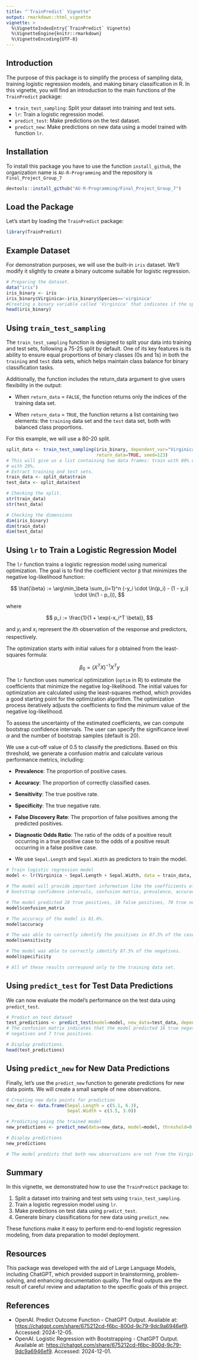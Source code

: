 ```yaml
---
title: "`TrainPredict` Vignette"
output: rmarkdown::html_vignette
vignette: >
  %\VignetteIndexEntry{`TrainPredict` Vignette}
  %\VignetteEngine{knitr::rmarkdown}
  %\VignetteEncoding{UTF-8}
---
```


## Introduction

The purpose of this package is to simplify the process of sampling data, training logistic regression models, and making binary classification in R. In this vignette, you will find an introduction to the main functions of the `TrainPredict` package:

-   `train_test_sampling`: Split your dataset into training and test sets.
-   `lr`: Train a logistic regression model.
-   `predict_test`: Make predictions on the test dataset.
-   `predict_new`: Make predictions on new data using a model trained with function `lr`.

## Installation

To install this package you have to use the function `install_github`, the organization name is `AU-R-Programming` and the repository is `Final_Project_Group_7`

``` r
devtools::install_github("AU-R-Programming/Final_Project_Group_7")
```

## Load the Package

Let's start by loading the `TrainPredict` package:

```r
library(TrainPredict)
```

## Example Dataset

For demonstration purposes, we will use the built-in `iris` dataset. We'll modify it slightly to create a binary outcome suitable for logistic regression.

```r
# Preparing the dataset.
data("iris")
iris_binary <- iris
iris_binary$Virginica<-iris_binary$Species=='virginica'
#Creating a binary variable called 'Virginica' that indicates if the specie is Virginica or not.
head(iris_binary)

```

## Using `train_test_sampling`

The `train_test_sampling` function is designed to split your data into training and test sets, following a 75-25 split by default. One of its key features is its ability to ensure equal proportions of binary classes (0s and 1s) in both the `training` and `test` data sets, which helps maintain class balance for binary classification tasks.

Additionally, the function includes the return_data argument to give users flexibility in the output:

-   When `return_data` = `FALSE`, the function returns only the indices of the training data set.

-   When `return_data` = `TRUE`, the function returns a list containing two elements: the `training` data set and the `test` data set, both with balanced class proportions.

For this example, we will use a 80-20 split.

```r

split_data <- train_test_sampling(iris_binary, dependent_var="Virginica", train_prop = 0.8, 
                                  return_data=TRUE, seed=123)
# This will give us a list containing two data frames: train with 80% of the observations and test 
# with 20%.
# Extract training and test sets.
train_data <- split_data$train
test_data <- split_data$test

# Checking the split.
str(train_data)
str(test_data)

# Checking the dimensions
dim(iris_binary)
dim(train_data)
dim(test_data)
```

## Using `lr` to Train a Logistic Regression Model

The `lr` function trains a logistic regression model using numerical optimization. The goal is to find the coefficient vector `β` that minimizes the negative log-likelihood function:

$$
\hat{\beta} := \arg\min_\beta \sum_{i=1}^n (-y_i \cdot \ln(p_i) - (1 - y_i) \cdot \ln(1 - p_i)),
$$

where

$$
p_i := \frac{1}{1 + \exp(-x_i^T \beta)},
$$

and $y_i$ and $x_i$ represent the $i$th observation of the response and predictors, respectively.

The optimization starts with initial values for `β` obtained from the least-squares formula:

$$
\beta_0 = (X^T X)^{-1} X^T y
$$

The `lr` function uses numerical optimization (`optim` in R) to estimate the coefficients that minimize the negative log-likelihood. The initial values for optimization are calculated using the least-squares method, which provides a good starting point for the optimization algorithm. The optimization process iteratively adjusts the coefficients to find the minimum value of the negative log-likelihood.

To assess the uncertainty of the estimated coefficients, we can compute bootstrap confidence intervals. The user can specify the significance level $\alpha$ and the number of bootstrap samples (default is 20).

We use a cut-off value of 0.5 to classify the predictions. Based on this threshold, we generate a confusion matrix and calculate various performance metrics, including:

-   **Prevalence**: The proportion of positive cases.

-   **Accuracy**: The proportion of correctly classified cases.

-   **Sensitivity**: The true positive rate.

-   **Specificity**: The true negative rate.

-   **False Discovery Rate**: The proportion of false positives among the predicted positives.

-   **Diagnostic Odds Ratio**: The ratio of the odds of a positive result occurring in a true positive case to the odds of a positive result occurring in a false positive case.

-   We use `Sepal.Length` and `Sepal.Width` as predictors to train the model.

```r
# Train logistic regression model
model <- lr(Virginica ~ Sepal.Length + Sepal.Width, data = train_data, B=20, alpha=0.05)

# The model will provide important information like the coefficients of the logistic regression, 
# bootstrap confidence intervals, confusion matrix, prevalence, accuracy, sensitivity, specificity, etc.

# The model predicted 28 true positives, 10 false positives, 70 true negatives, and 12 false positives. 
model$confusion_matrix

# The accuracy of the model is 81.6%.
model$accuracy

# The was able to correctly identify the positives in 87.5% of the cases.
model$sensitivity

# The model was able to correctly identify 87.5% of the negatives. 
model$specificity

# All of these results correspond only to the training data set. 
```

## Using `predict_test` for Test Data Predictions

We can now evaluate the model's performance on the test data using `predict_test`.

```r
# Predict on test dataset
test_predictions <- predict_test(model=model, new_data=test_data, dependent_variable_col = "Virginica")
# The confusion matrix indicates that the model predicted 16 true negatives, 4 false negatives, 3 false 
# negatives and 7 true positives.

# Display predictions.
head(test_predictions)
```

## Using `predict_new` for New Data Predictions

Finally, let's use the `predict_new` function to generate predictions for new data points. We will create a small sample of new observations.

```r
# Creating new data points for prediction
new_data <- data.frame(Sepal.Length = c(5.1, 6.3),
                       Sepal.Width = c(3.5, 3.0))

# Predicting using the trained model
new_predictions <- predict_new(data=new_data, model=model, threshold=0.5 )

# Display predictions
new_predictions

# The model predicts that both new observations are not from the Virginica specie. 
```

## Summary

In this vignette, we demonstrated how to use the `TrainPredict` package to:

1.  Split a dataset into training and test sets using `train_test_sampling`.
2.  Train a logistic regression model using `lr`.
3.  Make predictions on test data using `predict_test`.
4.  Generate binary classifications for new data using `predict_new`.

These functions make it easy to perform end-to-end logistic regression modeling, from data preparation to model deployment.

## Resources

This package was developed with the aid of Large Language Models, including ChatGPT, which provided support in brainstorming, problem-solving, and enhancing documentation quality. The final outputs are the result of careful review and adaptation to the specific goals of this project.

## References

-   OpenAI. Predict Outcome Function - ChatGPT Output. Available at: <https://chatgpt.com/share/675212cd-f6bc-800d-9c79-9dc9a6946ef9>. Accessed: 2024-12-05.
-   OpenAI. Logistic Regression with Bootstrapping - ChatGPT Output. Available at: <https://chatgpt.com/share/675212cd-f6bc-800d-9c79-9dc9a6946ef9>. Accessed: 2024-12-01.
